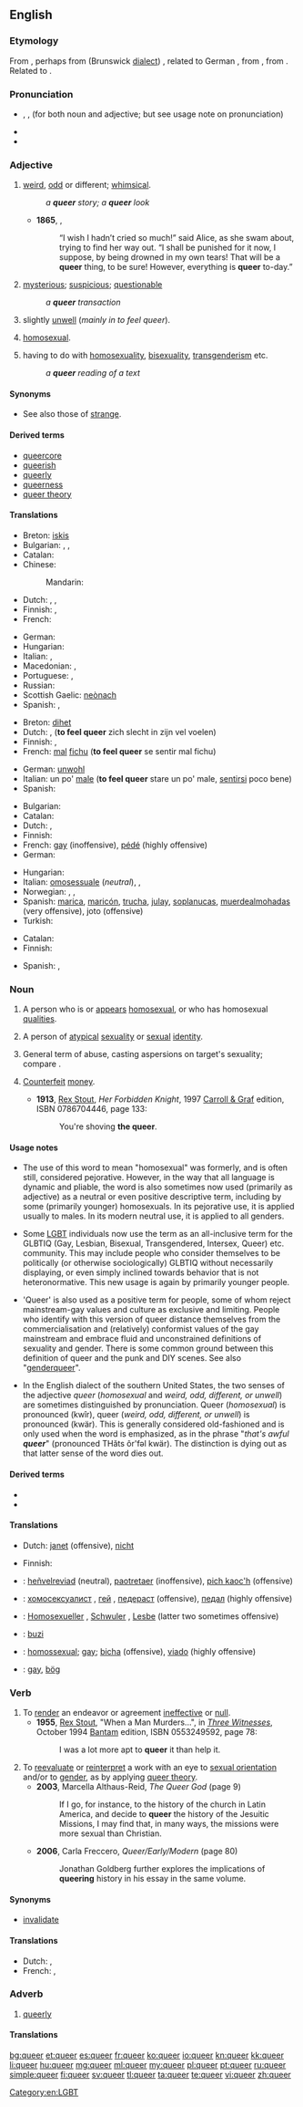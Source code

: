 ==English==
{{wikipedia}}

===Etymology===
From {{etyl|sco}}, perhaps from {{etyl|gml}} (Brunswick [[dialect]]) {{term|queer||oblique, off-center|lang=gml}}, related to German {{term|quer||diagonally|lang=de}}, from {{etyl|goh}} {{term|twerh||oblique|lang=goh}}, from {{etyl|ine-pro|en}} {{recons|twerk-||to turn, twist, wind|lang=ine-pro}}. Related to {{term|thwart}}.

===Pronunciation===
* {{enPR|kwîr}}, {{IPA|/kwir/}}, {{X-SAMPA|/kwir/}} (for both noun and adjective; but see usage note on pronunciation)
* {{audio|en-us-queer.ogg|Audio (US)}}
* {{rhymes|ɪə(r)}}

===Adjective===
{{en-adj|er}}

# {{context|slightly|dated}} [[weird]], [[odd]] or different; [[whimsical]].
#: ''a '''queer''' story; a '''queer''' look''
#: {{rfquotek|Washington Irving}}
#* '''1865''', {{w|Lewis Carroll}}, {{w|Alice's Adventures in Wonderland}}
#*: “I wish I hadn’t cried so much!” said Alice, as she swam about, trying to find her way out. “I shall be punished for it now, I suppose, by being drowned in my own tears! That will be a '''queer''' thing, to be sure! However, everything is '''queer''' to-day.”
# {{context|slightly|dated}} [[mysterious]]; [[suspicious]]; [[questionable]]
#: ''a '''queer''' transaction''
# {{context|slightly|dated}} slightly [[unwell]] (''mainly in'' ''to feel queer'').
# {{slang}} [[homosexual]].
# having to do with [[homosexuality]], [[bisexuality]], [[transgenderism]] etc.
#: ''a '''queer''' reading of a text''

====Synonyms====
* See also those of [[strange]].

====Derived terms====
* [[queercore]]
* [[queerish]]
* [[queerly]]
* [[queerness]]
* [[queer theory]]

====Translations====
{{trans-top|weird, odd, different}}
* Breton: [[iskis]]
* Bulgarian: {{t+|bg|странен|m}}, {{t+|bg|чудат|m}}, {{t+|bg|особен|m}}
* Catalan: {{t+|ca|estrany}}
* Chinese:
*: Mandarin: {{t|cmn|怪|tr=guai|sc=Hani}}
* Dutch: {{t+|nl|bizar}}, {{t+|nl|afwijkend}}, {{t+|nl|vreemd}}
* Finnish: {{t+|fi|outo}}, {{t+|fi|omituinen}}
* French: {{t+|fr|bizarre}}
{{trans-mid}}
* German: {{t+|de|seltsam}}
* Hungarian: {{t+|hu|furcsa}}
* Italian: {{t+|it|strano}}, {{t+|it|bizzarro|m}}
* Macedonian: {{t-|mk|чуден|m|tr=čúden}},  {{t-|mk|необичен|m|tr=neóbičen}}
* Portuguese: {{t+|pt|bizarro}}, {{t+|pt|estranho}}
* Russian: {{t+|ru|странный|m|tr=stránnyj}}
* Scottish Gaelic: [[neònach]]
* Spanish: {{t+|es|raro}},  {{t+|es|extraño}}
{{trans-bottom}}

{{trans-top|slightly unwell}}
* Breton: [[dihet]]
* Dutch: {{t+|nl|slecht}}, ('''to feel queer''' zich slecht in zijn vel voelen)
* Finnish: {{t+|fi|outo}}, {{t+|fi|omituinen}}
* French: [[mal]] [[fichu]] ('''to feel queer''' se sentir mal fichu)
{{trans-mid}}
* German: [[unwohl]]
* Italian: un po' [[male]] ('''to feel queer''' stare un po' male, [[sentirsi]] poco bene)
* Spanish: {{t+|es|trucha}}
{{trans-bottom}}

{{trans-top|slang: homosexual}}
* Bulgarian: {{t+|bg|хомосексуален|m}}
* Catalan: {{t-|ca|marieta|m}}
* Dutch: {{t+|nl|homoseksueel}}, {{t+|nl|homo}}
* Finnish: {{t+|fi|hintti|alt=hintti-}}
* French: [[gay]] (inoffensive), [[pédé]] (highly offensive)
* German: {{t+|de|schwul}}
{{trans-mid}}
* Hungarian: {{t+|hu|buzi}}
* Italian: [[omosessuale]] (''neutral''), {{t+|it|finocchio|m}}, {{t-|it|checca|f}}
* Norwegian: {{t-|no|skeiv}}, {{t+|no|homse|m}}, {{qualifier|highly offensive}} {{t+|no|soper|m}}
* Spanish: [[marica]], [[maricón]], [[trucha]], [[julay]], [[soplanucas]], [[muerdealmohadas]] (very offensive), joto {{m}} (offensive)
* Turkish: {{t+|tr|ibne}}
{{trans-bottom}}

{{trans-top|slang: having to do with homosexuality, etc.}}
* Catalan: {{t-|ca|marica|m}}
* Finnish: {{t+|fi|pervo}}
{{trans-mid}}
* Spanish: {{qualifier|neutral}} {{t+|es|torcido|m}}, {{qualifier|neutral}} {{t-|es|torcida|f}}
{{trans-bottom}}

===Noun===
{{en-noun}}

# {{colloquial}} A person who is or [[appear]]s [[homosexual]], or who has homosexual [[quality|qualities]].
# {{colloquial}} A person of [[atypical]] [[sexuality]] or [[sexual]] [[identity]].
# {{colloquial|vulgar|derogatory}} General term of abuse, casting aspersions on target's sexuality; compare {{term|gay}}.
# {{context|definite|'''[[the]] queer'''|informal|dated|or|obsolete}} [[counterfeit|Counterfeit]] [[money]].
#* '''1913''', [[w:Rex Stout|Rex Stout]], ''Her Forbidden Knight'', 1997 [[w:Carroll & Graf Publishers|Carroll & Graf]] edition, ISBN 0786704446, page 133:
#*: You're shoving '''the queer'''.

====Usage notes====
* The use of this word to mean "homosexual" was formerly, and is often still, considered pejorative.  However, in the way that all language is dynamic and pliable, the word is also sometimes now used (primarily as adjective) as a neutral or even positive descriptive term, including by some (primarily younger) homosexuals. In its pejorative use, it is applied usually to males. In its modern neutral use, it is applied to all genders.

* Some [[LGBT]] individuals now use the term as an all-inclusive term for the GLBTIQ (Gay, Lesbian, Bisexual, Transgendered, Intersex, Queer) etc. community. This may include people who consider themselves to be politically (or otherwise sociologically) GLBTIQ without necessarily displaying, or even simply inclined towards behavior that is not heteronormative. This new usage is again by primarily younger people.

* 'Queer' is also used as a positive term for people, some of whom reject mainstream-gay values and culture as exclusive and limiting.  People who identify with this version of queer distance themselves from the commercialisation and (relatively) conformist values of the gay mainstream and embrace fluid and unconstrained definitions of sexuality and gender.  There is some common ground between this definition of queer and the punk and DIY scenes. See also "[[genderqueer]]".

* In the English dialect of the southern United States, the two senses of the adjective ''queer'' (''homosexual'' and ''weird, odd, different, or unwell'') are sometimes distinguished by pronunciation.  Queer (''homosexual'') is pronounced (kwîr), queer (''weird, odd, different, or unwell'') is pronounced (kwär).  This is generally considered old-fashioned and is only used when the word is emphasized, as in the phrase "''that's awful '''queer'''''" (pronounced THăts ôr'fəl kwär).  The distinction is dying out as that latter sense of the word dies out. <!-- could somebody familiar with this phonetic transcription style please convert it to IPA? -->

====Derived terms====
* {{l|en|queerdo}}
* {{l|en|shove the queer}}

====Translations====
{{trans-see|slang: homosexual|fag}}

{{trans-top|slang: person of atypical sexuality or sexual identity}}
* Dutch: [[janet]] {{m}} (offensive), [[nicht]] {{m}}
{{trans-mid}}
* Finnish: {{t+|fi|pervo}}
{{trans-bottom}}

{{checktrans-top}}
* {{ttbc|br}}: [[heñvelreviad]] {{m}} (neutral), [[paotretaer]] {{m}} (inoffensive), [[pich kaoc'h]] {{m}} (offensive)
* {{ttbc|bg}}: [[хомосексуалист]] {{m}}, [[гей]] {{m}}, [[педераст]] {{m}} (offensive), [[педал]] {{m}} (highly offensive)
* {{ttbc|de}}: [[Homosexueller]] {{m}}, [[Schwuler]] {{m}}, [[Lesbe]] {{f}} (latter two sometimes offensive)
{{trans-mid}}
* {{ttbc|hu}}: [[buzi]]
* {{ttbc|pt}}: [[homossexual]]; [[gay]]; [[bicha]] (offensive), [[viado]] (highly offensive)
* {{ttbc|sv}}: [[gay]], [[bög]]
{{trans-bottom}}

===Verb===
{{en-verb}}
{{transitive}}

# To [[render]] an endeavor or agreement [[ineffective]] or [[null]].
#* '''1955''', [[w:Rex Stout|Rex Stout]], "When a Man Murders...",<!--... in title--> in [[w:Three Witnesses (book)|''Three Witnesses'']], October 1994 [[w:Bantam Books|Bantam]] edition, ISBN 0553249592, page 78:
#*: I was a lot more apt to '''queer''' it than help it.
# To [[reevaluate]] or [[reinterpret]] a work with an eye to [[sexual orientation]] and/or to [[gender]], as by applying [[queer theory]].
#* '''2003''', Marcella Althaus-Reid, ''The Queer God'' (page 9)
#*: If I go, for instance, to the history of the church in Latin America, and decide to '''queer''' the history of the Jesuitic Missions, I may find that, in many ways, the missions were more sexual than Christian.
#* '''2006''', Carla Freccero, ''Queer/Early/Modern'' (page 80)
#*: Jonathan Goldberg further explores the implications of '''queering''' history in his essay in the same volume.

====Synonyms====
* [[invalidate]]

====Translations====
* Dutch: {{t+|nl|bederven}}, {{t+|nl|tegenwerken}}
* French: {{t+|fr|obstruer}}, {{t+|fr|saboter}}

===Adverb===
{{en-adv}}

# [[queerly]]

====Translations====
{{trans-see|queerly}}

[[Category:en:LGBT]]

[[bg:queer]]
[[et:queer]]
[[es:queer]]
[[fr:queer]]
[[ko:queer]]
[[io:queer]]
[[kn:queer]]
[[kk:queer]]
[[li:queer]]
[[hu:queer]]
[[mg:queer]]
[[ml:queer]]
[[my:queer]]
[[pl:queer]]
[[pt:queer]]
[[ru:queer]]
[[simple:queer]]
[[fi:queer]]
[[sv:queer]]
[[tl:queer]]
[[ta:queer]]
[[te:queer]]
[[vi:queer]]
[[zh:queer]]